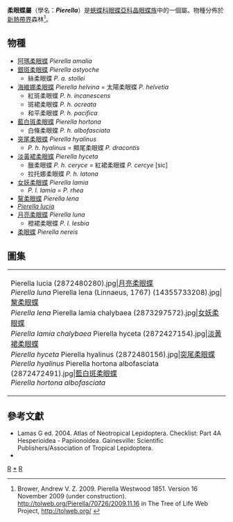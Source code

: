 {{NoteTA|G1=Butterfly}}
{{Automatic Taxobox
| taxon = Pierella
| authority = Herrich-Schäffer, 1865
| image = Pierella lena (Linnaeus, 1767) (9513579689).jpg
| image_caption = [[黧柔眼蝶|黧柔眼蝶]]<br />''Pierella lena''
| type_species = [[柔眼蝶|柔眼蝶]]<br />''Papilio nereis''
| type_species_authority = Drury, [1782]
| subdivision_ranks = 物種
| subdivision = 共11種，詳見正文。
| synonyms = 
* ''Pieris'' <small>Hübner, [1819]</small>
* ''Pierella'' <small>Westwood, [1851]</small>
* ''Antirrhaea'' <small>Westwood, 1851</small>
}}

'''柔眼蝶屬'''（學名：'''''Pierella'''''）是[[蛺蝶科|蛺蝶科]][[眼蝶亞科|眼蝶亞科]][[晶眼蝶族|晶眼蝶族]]中的一個屬。物種分佈於[[新熱帶界|新熱帶界]]森林<ref>Brower, Andrew V. Z. 2009. Pierella Westwood 1851. Version 16 November 2009 (under construction). http://tolweb.org/Pierella/70726/2009.11.16 {{Wayback|url=http://tolweb.org/Pierella/70726/2009.11.16 |date=20200804170625 }} in The Tree of Life Web Project, http://tolweb.org/ {{Wayback|url=http://tolweb.org/ |date=20110515100516 }}</ref>。

== 物種 ==
* [[阿瑪柔眼蝶|阿瑪柔眼蝶]] ''Pierella amalia''
* [[銀斑柔眼蝶|銀斑柔眼蝶]] ''Pierella astyoche''
** 絲柔眼蝶 ''P. a. stollei''
* [[海維娜柔眼蝶|海維娜柔眼蝶]] ''Pierella helvina'' = 太陽柔眼蝶 ''P. helvetia''
** 紅斑柔眼蝶 ''P. h. incanescens''
** 斑裙柔眼蝶 ''P. h. ocreata''
** 和平柔眼蝶 ''P. h. pacifica''
* [[藍白斑柔眼蝶|藍白斑柔眼蝶]] ''Pierella hortona''
** 白條柔眼蝶 ''P. h. albofasciata''
* [[突尾柔眼蝶|突尾柔眼蝶]] ''Pierella hyalinus''
** ''P. h. hyalinus'' = 顯尾柔眼蝶 ''P. dracontis''
* [[淡黃裙柔眼蝶|淡黃裙柔眼蝶]] ''Pierella hyceta''
** 臘柔眼蝶 ''P. h. ceryce'' = 紅裙柔眼蝶 ''P. cercye'' [sic]
** 拉托娜柔眼蝶 ''P. h. latona''
* [[女妖柔眼蝶|女妖柔眼蝶]] ''Pierella lamia''
** ''P. l. lamia'' = ''P. rhea''
* [[黧柔眼蝶|黧柔眼蝶]] ''Pierella lena''
* ''[[Pierella_lucia|Pierella lucia]]''
* [[月亮柔眼蝶|月亮柔眼蝶]] ''Pierella luna''
** 橙裙柔眼蝶 ''P. l. lesbia''
* [[柔眼蝶|柔眼蝶]] ''Pierella nereis''

== 圖集 ==
{|
|-
| 
<gallery mode="packed">
Pierella lucia (2872480280).jpg|[[月亮柔眼蝶|月亮柔眼蝶]]<br />''Pierella luna''
Pierella lena (Linnaeus, 1767) (14355733208).jpg|[[黧柔眼蝶|黧柔眼蝶]]<br />''Pierella lena''
Pierella lamia chalybaea (2873297572).jpg|[[女妖柔眼蝶|女妖柔眼蝶]]<br />''Pierella lamia chalybaea''
Pierella hyceta (2872427154).jpg|[[淡黃裙柔眼蝶|淡黃裙柔眼蝶]]<br />''Pierella hyceta''
Pierella hyalinus (2872480156).jpg|[[突尾柔眼蝶|突尾柔眼蝶]]<br />''Pierella hyalinus''
Pierella hortona albofasciata (2872472491).jpg|[[藍白斑柔眼蝶|藍白斑柔眼蝶]]<br />''Pierella hortona albofasciata''
</gallery>
|}

== 參考文獻 ==
{{reflist}}
* Lamas G ed. 2004. Atlas of Neotropical Lepidoptera. Checklist: Part 4A Hesperioidea - Papiionoidea. Gainesville: Scientific Publishers/Association of Tropical Lepidoptera.
* {{Cite book | author = 寿建新 周尧 李宇飞 | title = 世界蝴蝶分類名錄 | location = 中國 | publisher = 陝西科學技術出版社 | date = 2006-04-01 | ISBN = 9787536936768 | language= zh-hans }}

{{Commons category| Pierella}}

{{眼蝶亞科}}
{{taxonbar}}
[[Category:_1865年描述的分类群|R]]
[[Category:柔眼蝶屬|*]]
[[Category:晶眼蝶族|R]]